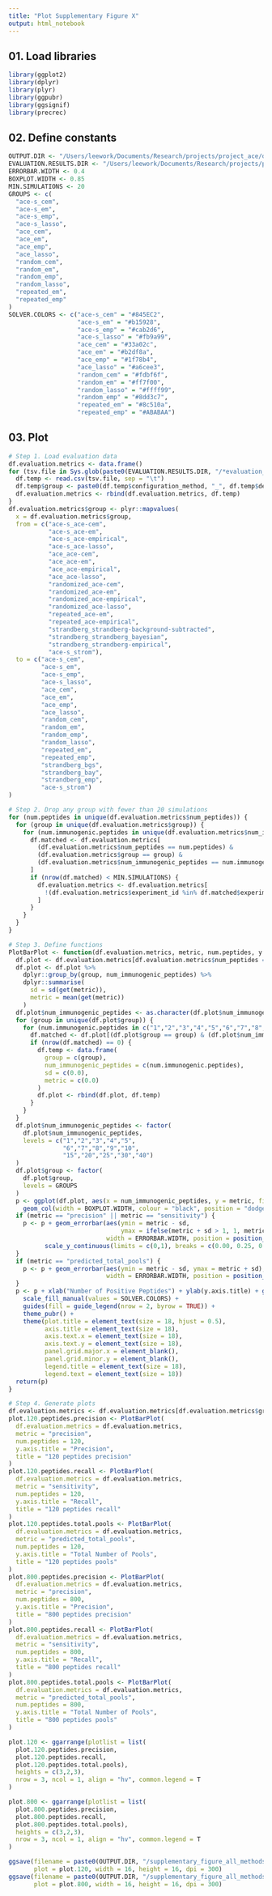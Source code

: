 ```yaml
---
title: "Plot Supplementary Figure X"
output: html_notebook
---
```


## 01. Load libraries

```r
library(ggplot2)
library(dplyr)
library(plyr)
library(ggpubr)
library(ggsignif)
library(precrec)
```

## 02. Define constants

```r
OUTPUT.DIR <- "/Users/leework/Documents/Research/projects/project_ace/data/processed/figures"
EVALUATION.RESULTS.DIR <- "/Users/leework/Documents/Research/projects/project_ace/data/processed/02_benchmark_ace/01_benchmark_against_existing_tools/06_evaluation_results/300immunogenic_30nonimmunogenic_1dispersion_fnr0.00"
ERRORBAR.WIDTH <- 0.4
BOXPLOT.WIDTH <- 0.85
MIN.SIMULATIONS <- 20
GROUPS <- c(
  "ace-s_cem",
  "ace-s_em",
  "ace-s_emp",
  "ace-s_lasso",
  "ace_cem",
  "ace_em",
  "ace_emp",
  "ace_lasso",
  "random_cem",
  "random_em",
  "random_emp",
  "random_lasso",
  "repeated_em",
  "repeated_emp"
)
SOLVER.COLORS <- c("ace-s_cem" = "#845EC2",
                   "ace-s_em" = "#b15928",
                   "ace-s_emp" = "#cab2d6",
                   "ace-s_lasso" = "#fb9a99",
                   "ace_cem" = "#33a02c",
                   "ace_em" = "#b2df8a",
                   "ace_emp" = "#1f78b4",
                   "ace_lasso" = "#a6cee3",
                   "random_cem" = "#fdbf6f",
                   "random_em" = "#ff7f00",
                   "random_lasso" = "#ffff99",
                   "random_emp" = "#8dd3c7",
                   "repeated_em" = "#8c510a",
                   "repeated_emp" = "#ABABAA")
```

## 03. Plot

```r
# Step 1. Load evaluation data
df.evaluation.metrics <- data.frame()
for (tsv.file in Sys.glob(paste0(EVALUATION.RESULTS.DIR, "/*evaluation_metrics.tsv"))) {
  df.temp <- read.csv(tsv.file, sep = "\t")
  df.temp$group <- paste0(df.temp$configuration_method, "_", df.temp$deconvolution_method)
  df.evaluation.metrics <- rbind(df.evaluation.metrics, df.temp)
}
df.evaluation.metrics$group <- plyr::mapvalues(
  x = df.evaluation.metrics$group,
  from = c("ace-s_ace-cem",
           "ace-s_ace-em",
           "ace-s_ace-empirical",
           "ace-s_ace-lasso",
           "ace_ace-cem",
           "ace_ace-em",
           "ace_ace-empirical",
           "ace_ace-lasso",
           "randomized_ace-cem",
           "randomized_ace-em",
           "randomized_ace-empirical",
           "randomized_ace-lasso",
           "repeated_ace-em",
           "repeated_ace-empirical",
           "strandberg_strandberg-background-subtracted",
           "strandberg_strandberg_bayesian",
           "strandberg_strandberg-empirical",
           "ace-s_strom"),
  to = c("ace-s_cem",
         "ace-s_em",
         "ace-s_emp",
         "ace-s_lasso",
         "ace_cem",
         "ace_em",
         "ace_emp",
         "ace_lasso",
         "random_cem",
         "random_em",
         "random_emp",
         "random_lasso",
         "repeated_em",
         "repeated_emp",
         "strandberg_bgs",
         "strandberg_bay",
         "strandberg_emp",
         "ace-s_strom")
)

# Step 2. Drop any group with fewer than 20 simulations
for (num.peptides in unique(df.evaluation.metrics$num_peptides)) {
  for (group in unique(df.evaluation.metrics$group)) {
    for (num.immunogenic.peptides in unique(df.evaluation.metrics$num_immunogenic_peptides)) {
      df.matched <- df.evaluation.metrics[
        (df.evaluation.metrics$num_peptides == num.peptides) &
        (df.evaluation.metrics$group == group) & 
        (df.evaluation.metrics$num_immunogenic_peptides == num.immunogenic.peptides),
      ]
      if (nrow(df.matched) < MIN.SIMULATIONS) {
        df.evaluation.metrics <- df.evaluation.metrics[
          !(df.evaluation.metrics$experiment_id %in% df.matched$experiment_id),
        ]
      }
    }
  }
}

# Step 3. Define functions
PlotBarPlot <- function(df.evaluation.metrics, metric, num.peptides, y.axis.title, title) {
  df.plot <- df.evaluation.metrics[df.evaluation.metrics$num_peptides == num.peptides,]
  df.plot <- df.plot %>%
    dplyr::group_by(group, num_immunogenic_peptides) %>%
    dplyr::summarise(
      sd = sd(get(metric)),
      metric = mean(get(metric))
    )
  df.plot$num_immunogenic_peptides <- as.character(df.plot$num_immunogenic_peptides)
  for (group in unique(df.plot$group)) {
    for (num.immunogenic.peptides in c("1","2","3","4","5","6","7","8","9","10","15","20","25","30","40")) {
      df.matched <- df.plot[(df.plot$group == group) & (df.plot$num_immunogenic_peptides == num.immunogenic.peptides),]
      if (nrow(df.matched) == 0) {
        df.temp <- data.frame(
          group = c(group),
          num_immunogenic_peptides = c(num.immunogenic.peptides),
          sd = c(0.0),
          metric = c(0.0)
        )
        df.plot <- rbind(df.plot, df.temp)
      }
    }
  }
  df.plot$num_immunogenic_peptides <- factor(
    df.plot$num_immunogenic_peptides,
    levels = c("1","2","3","4","5",
               "6","7","8","9","10",
               "15","20","25","30","40")
  )
  df.plot$group <- factor(
    df.plot$group,
    levels = GROUPS
  )
  p <- ggplot(df.plot, aes(x = num_immunogenic_peptides, y = metric, fill = group)) +
    geom_col(width = BOXPLOT.WIDTH, colour = "black", position = "dodge")
  if (metric == "precision" || metric == "sensitivity") {
    p <- p + geom_errorbar(aes(ymin = metric - sd, 
                               ymax = ifelse(metric + sd > 1, 1, metric + sd)), 
                           width = ERRORBAR.WIDTH, position = position_dodge(BOXPLOT.WIDTH)) +
          scale_y_continuous(limits = c(0,1), breaks = c(0.00, 0.25, 0.50, 0.75, 1.00), expand = c(0,0))
  }
  if (metric == "predicted_total_pools") {
    p <- p + geom_errorbar(aes(ymin = metric - sd, ymax = metric + sd),
                           width = ERRORBAR.WIDTH, position = position_dodge(BOXPLOT.WIDTH))
  }
  p <- p + xlab("Number of Positive Peptides") + ylab(y.axis.title) + ggtitle(title) +
    scale_fill_manual(values = SOLVER.COLORS) +
    guides(fill = guide_legend(nrow = 2, byrow = TRUE)) +
    theme_pubr() +
    theme(plot.title = element_text(size = 18, hjust = 0.5),
          axis.title = element_text(size = 18),
          axis.text.x = element_text(size = 18),
          axis.text.y = element_text(size = 18),
          panel.grid.major.x = element_blank(),
          panel.grid.minor.y = element_blank(),
          legend.title = element_text(size = 18),
          legend.text = element_text(size = 18))
  return(p)
}

# Step 4. Generate plots
df.evaluation.metrics <- df.evaluation.metrics[df.evaluation.metrics$group %in% GROUPS,]
plot.120.peptides.precision <- PlotBarPlot(
  df.evaluation.metrics = df.evaluation.metrics,
  metric = "precision",
  num.peptides = 120,
  y.axis.title = "Precision",
  title = "120 peptides precision"
)
plot.120.peptides.recall <- PlotBarPlot(
  df.evaluation.metrics = df.evaluation.metrics, 
  metric = "sensitivity",
  num.peptides = 120, 
  y.axis.title = "Recall",
  title = "120 peptides recall"
)
plot.120.peptides.total.pools <- PlotBarPlot(
  df.evaluation.metrics = df.evaluation.metrics, 
  metric = "predicted_total_pools",
  num.peptides = 120, 
  y.axis.title = "Total Number of Pools",
  title = "120 peptides pools"
)
plot.800.peptides.precision <- PlotBarPlot(
  df.evaluation.metrics = df.evaluation.metrics,
  metric = "precision",
  num.peptides = 800,
  y.axis.title = "Precision",
  title = "800 peptides precision"
)
plot.800.peptides.recall <- PlotBarPlot(
  df.evaluation.metrics = df.evaluation.metrics,
  metric = "sensitivity",
  num.peptides = 800,
  y.axis.title = "Recall",
  title = "800 peptides recall"
)
plot.800.peptides.total.pools <- PlotBarPlot(
  df.evaluation.metrics = df.evaluation.metrics, 
  metric = "predicted_total_pools",
  num.peptides = 800, 
  y.axis.title = "Total Number of Pools",
  title = "800 peptides pools"
)

plot.120 <- ggarrange(plotlist = list(
  plot.120.peptides.precision,
  plot.120.peptides.recall,
  plot.120.peptides.total.pools),
  heights = c(3,2,3),
  nrow = 3, ncol = 1, align = "hv", common.legend = T
)

plot.800 <- ggarrange(plotlist = list(
  plot.800.peptides.precision,
  plot.800.peptides.recall,
  plot.800.peptides.total.pools),
  heights = c(3,2,3),
  nrow = 3, ncol = 1, align = "hv", common.legend = T
)
```

```r
ggsave(filename = paste0(OUTPUT.DIR, "/supplementary_figure_all_methods_120peptides.pdf"), 
       plot = plot.120, width = 16, height = 16, dpi = 300)
ggsave(filename = paste0(OUTPUT.DIR, "/supplementary_figure_all_methods_800peptides.pdf"), 
       plot = plot.800, width = 16, height = 16, dpi = 300)
```
